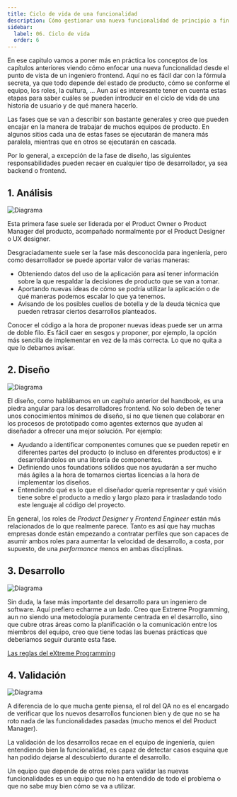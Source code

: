 ```yaml
---
title: Ciclo de vida de una funcionalidad
description: Cómo gestionar una nueva funcionalidad de principio a fin
sidebar:
  label: 06. Ciclo de vida
  order: 6
---
```



En ese capitulo vamos a poner más en práctica los conceptos de los capítulos anteriores viendo cómo enfocar una nueva funcionalidad desde el punto de vista de un ingeniero frontend. Aquí no es fácil dar con la fórmula secreta, ya que todo depende del estado de producto, cómo se conforme el equipo, los roles, la cultura, ... Aun así es interesante tener en cuenta estas etapas para saber cuáles se pueden introducir en el ciclo de vida de una historia de usuario y de qué manera hacerlo.

Las fases que se van a describir son bastante generales y creo que pueden encajar en la manera de trabajar de muchos equipos de producto. En algunos sitios cada una de estas fases se ejecutarán de manera más paralela, mientras que en otros se ejecutarán en cascada.

Por lo general, a excepción de la fase de diseño, las siguientes responsabilidades pueden recaer en cualquier tipo de desarrollador, ya sea backend o frontend.

## 1. Análisis

<Image src={Analysis} alt="Diagrama" />

Esta primera fase suele ser liderada por el Product Owner o Product Manager del producto, acompañado normalmente por el Product Designer o UX designer.

Desgraciadamente suele ser la fase más desconocida para ingeniería, pero como desarrollador se puede aportar valor de varias maneras:

- Obteniendo datos del uso de la aplicación para así tener información sobre la que respaldar la decisiones de producto que se van a tomar.
- Aportando nuevas ideas de cómo se podría utilizar la aplicación o de qué maneras podemos escalar lo que ya tenemos.
- Avisando de los posibles cuellos de botella y de la deuda técnica que pueden retrasar ciertos desarrollos planteados.

Conocer el código a la hora de proponer nuevas ideas puede ser un arma de doble filo. Es fácil caer en sesgos y proponer, por ejemplo, la opción más sencilla de implementar en vez de la más correcta. Lo que no quita a que lo debamos avisar.

## 2. Diseño

<Image src={Design} alt="Diagrama" />

El diseño, como hablábamos en un capítulo anterior del handbook, es una piedra angular para los desarrolladores frontend. No solo deben de tener unos conocimientos mínimos de diseño, si no que tienen que colaborar en los procesos de prototipado como agentes externos que ayuden al diseñador a ofrecer una mejor solución. Por ejemplo:

- Ayudando a identificar componentes comunes que se pueden repetir en diferentes partes del producto (o incluso en diferentes productos) e ir desarrollándolos en una librería de componentes.
- Definiendo unos foundations sólidos que nos ayudarán a ser mucho más ágiles a la hora de tomarnos ciertas licencias a la hora de implementar los diseños.
- Entendiendo qué es lo que el diseñador quería representar y qué visión tiene sobre el producto a medio y largo plazo para ir trasladando todo este lenguaje al código del proyecto.

En general, los roles de _Product Designer_ y _Frontend Engineer_ están más relacionados de lo que realmente parece. Tanto es así que hay muchas empresas donde están empezando a contratar perfiles que son capaces de asumir ambos roles para aumentar la velocidad de desarrollo, a costa, por supuesto, de una _performance_ menos en ambas disciplinas.

## 3. Desarrollo

<Image src={Development} alt="Diagrama" />

Sin duda, la fase más importante del desarrollo para un ingeniero de software. Aquí prefiero echarme a un lado. Creo que Extreme Programming, aun no siendo una metodología puramente centrada en el desarrollo, sino que cubre otras áreas como la planificación o la comunicación entre los miembros del equipo, creo que tiene todas las buenas prácticas que deberíamos seguir durante esta fase.

[Las reglas del eXtreme Programming](http://www.extremeprogramming.org/rules.html)

## 4. Validación

<Image src={Validation} alt="Diagrama" />

A diferencia de lo que mucha gente piensa, el rol del QA no es el encargado de verificar que los nuevos desarrollos funcionen bien y de que no se ha roto nada de las funcionalidades pasadas (mucho menos el del Product Manager).

La validación de los desarrollos recae en el equipo de ingeniería, quien entendiendo bien la funcionalidad, es capaz de detectar casos esquina que han podido dejarse al descubierto durante el desarrollo.

Un equipo que depende de otros roles para validar las nuevas funcionalidades es un equipo que no ha entendido de todo el problema o que no sabe muy bien cómo se va a utilizar.